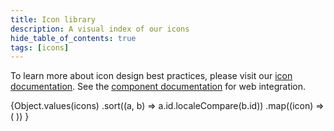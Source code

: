 ```yaml
---
title: Icon library
description: A visual index of our icons
hide_table_of_contents: true
tags: [icons]
---
```



To learn more about icon design best practices, please visit our [icon
documentation](../design/icons). See the [component
documentation](../components/icons) for web integration.

<LibraryRow>
  {Object.values(icons)
    .sort((a, b) => a.id.localeCompare(b.id))
    .map((icon) => (
      <IconSample key={icon.id} iconInfo={icon.id} />
    ))
  }
</LibraryRow>

